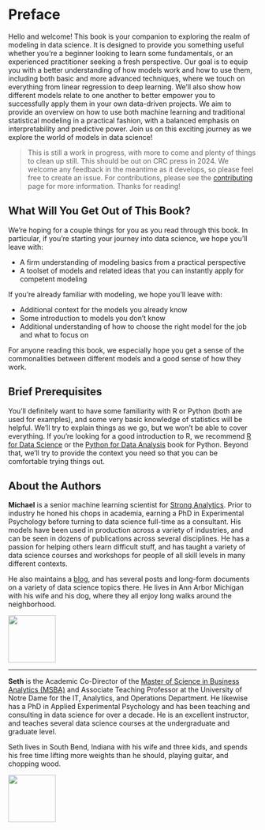 # Preface {.unnumbered #sec-preface}

<!-- TODO: Quarto bug prints this twice in ToC; tried various header tricks to no avail. Also, not unnumbered by default for krantz.cls. -->

Hello and welcome! This book is your companion to exploring the realm of modeling in data science. It is designed to provide you something useful whether you're a beginner looking to learn some fundamentals, or an experienced practitioner seeking a fresh perspective. Our goal is to equip you with a better understanding of how models work and how to use them, including both basic and more advanced techniques, where we touch on everything from linear regression to deep learning. We'll also show how different models relate to one another to better empower you to successfully apply them in your own data-driven projects. We aim to provide an overview on how to use both machine learning and traditional statistical modeling in a practical fashion, with a balanced emphasis on interpretability and predictive power. Join us on this exciting journey as we explore the world of models in data science!

>This is still a work in progress, with more to come and plenty of things to clean up still.  This should be out on CRC press in 2024. We welcome any feedback in the meantime as it develops, so please feel free to create an issue. For contributions, please see the [contributing](CONTRIBUTING.md) page for more information. Thanks for reading!


## What Will You Get Out of This Book? {#sec-preface-what}

We're hoping for a couple things for you as you read through this book. In particular, if you're starting your journey into data science, we hope you'll leave with:

- A firm understanding of modeling basics from a practical perspective
- A toolset of models and related ideas that you can instantly apply for competent modeling

If you're already familiar with modeling, we hope you'll leave with:

- Additional context for the models you already know
- Some introduction to models you don't know
- Additional understanding of how to choose the right model for the job and what to focus on

For anyone reading this book, we especially hope you get a sense of the commonalities between different models and a good sense of how they work.



## Brief Prerequisites {#sec-preface-prereqs}

You'll definitely want to have some familiarity with R or Python (both are used for examples), and some very basic knowledge of statistics will be helpful. We'll try to explain things as we go, but we won't be able to cover everything. If you're looking for a good introduction to R, we recommend [R for Data Science](https://r4ds.had.co.nz/) or the [Python for Data Analysis](https://wesmckinney.com/book/) book for Python. Beyond that, we'll try to provide the context you need so that you can be comfortable trying things out. 



## About the Authors {#sec-preface-authors}

**Michael** is a senior machine learning scientist for [Strong Analytics](https://strong.io). Prior to industry he honed his chops in academia, earning a PhD in Experimental Psychology before turning to data science full-time as a consultant. His models have been used in production across a variety of industries, and can be seen in dozens of publications across several disciplines. He has a passion for helping others learn difficult stuff, and has taught a variety of data science courses and workshops for people of all skill levels in many different contexts. 

He also maintains a [blog](https://m-clark.github.io), and has several posts and long-form documents on a variety of data science topics there. He lives in Ann Arbor Michigan with his wife and his dog, where they all enjoy long walks around the neighborhood.

:::{.content-visible when-format='html'}
![](img/me_for_web.jpeg){width=1in}
:::

---

**Seth** is the Academic Co-Director of the [Master of Science in Business Analytics (MSBA)](https://mendoza.nd.edu/graduate-programs/business-analytics-msba/) and Associate Teaching Professor at the University of Notre Dame for the IT, Analytics, and Operations Department. He likewise has a PhD in Applied Experimental Psychology and has been teaching and consulting in data science for over a decade. He is an excellent instructor, and teaches several data science courses at the undergraduate and graduate level. 

Seth lives in South Bend, Indiana with his wife and three kids, and spends his free time lifting more weights than he should, playing guitar, and chopping wood.

:::{.content-visible when-format='html'}
![](img/seth.png){width=1in}
:::

<!-- © 2024 by the authors. Web-version is CC-BY-NC-SA. -->